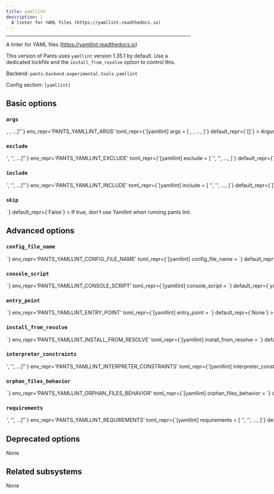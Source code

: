 ```yaml
---
title: yamllint
description: |
  A linter for YAML files (https://yamllint.readthedocs.io)
---
```



---

A linter for YAML files (https://yamllint.readthedocs.io)

This version of Pants uses `yamllint` version 1.35.1 by default. Use a dedicated lockfile and the `install_from_resolve` option to control this.

Backend: <span className="color--primary">`pants.backend.experimental.tools.yamllint`</span>

Config section: <span className="color--primary">`[yamllint]`</span>

<span className={styles.options}>

## Basic options

### `args`

<Option
  cli_repr={`--yamllint-args="[<shell_str>, <shell_str>, ...]"`}
  env_repr='PANTS_YAMLLINT_ARGS'
  toml_repr={`[yamllint]
args = [
    <shell_str>,
    <shell_str>,
    ...,
]`}
  default_repr={`[]`}
>

Arguments to pass directly to Yamllint, e.g. `--yamllint-args='-d relaxed'`.

</Option>

### `exclude`

<Option
  cli_repr={`--yamllint-exclude="['<str>', '<str>', ...]"`}
  env_repr='PANTS_YAMLLINT_EXCLUDE'
  toml_repr={`[yamllint]
exclude = [
    '<str>',
    '<str>',
    ...,
]`}
  default_repr={`[]`}
>

Glob for which YAML files to exclude from linting.

</Option>

### `include`

<Option
  cli_repr={`--yamllint-include="['<str>', '<str>', ...]"`}
  env_repr='PANTS_YAMLLINT_INCLUDE'
  toml_repr={`[yamllint]
include = [
    '<str>',
    '<str>',
    ...,
]`}
  default_repr={`[\n  "**/*.yml",\n  "**/*.yaml"\n]`}
>

Glob for which YAML files to lint.

</Option>

### `skip`

<Option
  cli_repr={`--[no-]yamllint-skip`}
  env_repr='PANTS_YAMLLINT_SKIP'
  toml_repr={`[yamllint]
skip = <bool>`}
  default_repr={`False`}
>

If true, don&#x27;t use Yamllint when running `pants lint`.

</Option>

## Advanced options

### `config_file_name`

<Option
  cli_repr={`--yamllint-config-file-name=<str>`}
  env_repr='PANTS_YAMLLINT_CONFIG_FILE_NAME'
  toml_repr={`[yamllint]
config_file_name = <str>`}
  default_repr={`.yamllint`}
>

Name of a config file understood by yamllint (https://yamllint.readthedocs.io/en/stable/configuration.html). The plugin will search the ancestors of each directory in which YAML files are found for a config file of this name.

</Option>

### `console_script`

<Option
  cli_repr={`--yamllint-console-script=<str>`}
  env_repr='PANTS_YAMLLINT_CONSOLE_SCRIPT'
  toml_repr={`[yamllint]
console_script = <str>`}
  default_repr={`yamllint`}
>

The console script for the tool. Using this option is generally preferable to (and mutually exclusive with) specifying an `--entry-point` since console script names have a higher expectation of staying stable across releases of the tool. Usually, you will not want to change this from the default.

</Option>

### `entry_point`

<Option
  cli_repr={`--yamllint-entry-point=<str>`}
  env_repr='PANTS_YAMLLINT_ENTRY_POINT'
  toml_repr={`[yamllint]
entry_point = <str>`}
  default_repr={`None`}
>

The entry point for the tool. Generally you only want to use this option if the tool does not offer a `--console-script` (which this option is mutually exclusive with). Usually, you will not want to change this from the default.

</Option>

### `install_from_resolve`

<Option
  cli_repr={`--yamllint-install-from-resolve=<str>`}
  env_repr='PANTS_YAMLLINT_INSTALL_FROM_RESOLVE'
  toml_repr={`[yamllint]
install_from_resolve = <str>`}
  default_repr={`None`}
>

If specified, install the tool using the lockfile for this named resolve.

This resolve must be defined in `[python].resolves`, as described in https://www.pantsbuild.org/2.26/docs/python/overview/lockfiles#lockfiles-for-tools.

The resolve&#x27;s entire lockfile will be installed, unless specific requirements are listed via the `requirements` option, in which case only those requirements will be installed. This is useful if you don&#x27;t want to invalidate the tool&#x27;s outputs when the resolve incurs changes to unrelated requirements.

If unspecified, and the `lockfile` option is unset, the tool will be installed using the default lockfile shipped with Pants, which uses `yamllint` version 1.35.1.

If unspecified, and the `lockfile` option is set, the tool will use the custom `yamllint` &#x22;tool lockfile&#x22; generated from the `version` and `extra_requirements` options. But note that this mechanism is deprecated.

</Option>

### `interpreter_constraints`

<Option
  cli_repr={`--yamllint-interpreter-constraints="['<str>', '<str>', ...]"`}
  env_repr='PANTS_YAMLLINT_INTERPRETER_CONSTRAINTS'
  toml_repr={`[yamllint]
interpreter_constraints = [
    '<str>',
    '<str>',
    ...,
]`}
  default_repr={`[\n  "CPython>=3.8,<4"\n]`}
>

Python interpreter constraints for this tool.

</Option>

### `orphan_files_behavior`

<Option
  cli_repr={`--yamllint-orphan-files-behavior=<OrphanFilepathConfigBehavior>`}
  env_repr='PANTS_YAMLLINT_ORPHAN_FILES_BEHAVIOR'
  toml_repr={`[yamllint]
orphan_files_behavior = <OrphanFilepathConfigBehavior>`}
  one_of='ignore, error, warn'
  default_repr={`ignore`}
>

Whether to ignore, error or show a warning when files are found that are not covered by the config file provided in `[yamllint].config_file_name` setting.

</Option>

### `requirements`

<Option
  cli_repr={`--yamllint-requirements="['<str>', '<str>', ...]"`}
  env_repr='PANTS_YAMLLINT_REQUIREMENTS'
  toml_repr={`[yamllint]
requirements = [
    '<str>',
    '<str>',
    ...,
]`}
  default_repr={`[]`}
>

If `install_from_resolve` is specified, install these requirements, at the versions provided by the specified resolve&#x27;s lockfile.

Values can be pip-style requirements (e.g., `tool` or `tool==1.2.3` or `tool>=1.2.3`), or addresses of `python_requirement` targets (or targets that generate or depend on `python_requirement` targets). Make sure to use the `//` prefix to refer to targets using their full address from the root (e.g. `//3rdparty/python:tool`). This is necessary to distinguish address specs from local or VCS requirements.

The lockfile will be validated against the requirements - if a lockfile doesn&#x27;t provide the requirement (at a suitable version, if the requirement specifies version constraints) Pants will error.

If unspecified, install the entire lockfile.

</Option>

## Deprecated options

None

## Related subsystems

None

</span>
